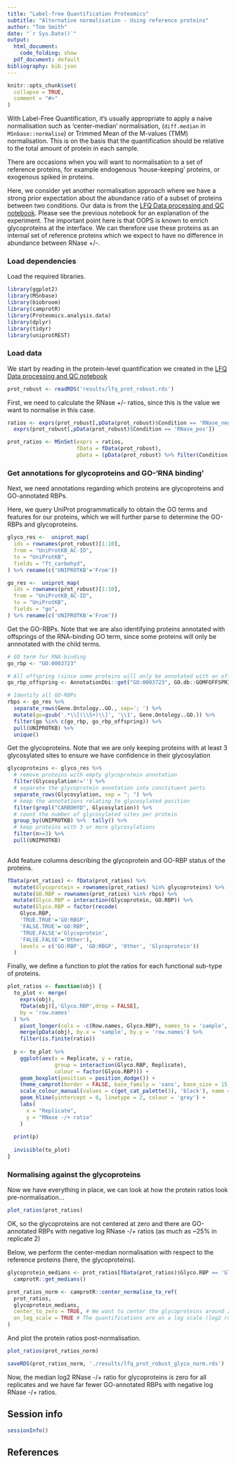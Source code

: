 ```yaml
---
title: "Label-free Quantification Proteomics"
subtitle: "Alternative normalisation - Using reference proteins"
author: "Tom Smith"
date: "`r Sys.Date()`"
output:
  html_document:
    code_folding: show
  pdf_document: default
bibliography: bib.json
---
```


```r
knitr::opts_chunk$set(
  collapse = TRUE,
  comment = "#>"
)
```

With Label-Free Quantification, it's usually appropriate to apply a naive normalisation such as 'center-median' normalisation, (`diff.median` in `MSnbase::normalise`) or Trimmed Mean of the M-values (TMM) normalisation. This is on the basis that the quantification should be relative to the total amount of protein in each sample.

There are occasions when you will want to normalisation to a set of reference proteins, for example endogenous 'house-keeping' proteins, or exogenous spiked in proteins.

Here, we consider yet another normalisation approach where we have a strong prior expectation about the abundance ratio of a subset of proteins between two conditions. Our data is from the [LFQ Data processing and QC notebook](https://mrctoxbioinformatics.github.io/Proteomics_data_analysis/Markdowns/LFQ.html). Please see the previous notebook for an explanation of the experiment. The important point here is that OOPS is known to enrich glycoproteins at the interface. We can therefore use these proteins as an internal set of reference proteins which we expect to have no difference in abundance between RNase +/-.

### Load dependencies

Load the required libraries.
```r

library(ggplot2)
library(MSnbase)
library(biobroom)
library(camprotR)
library(Proteomics.analysis.data)
library(dplyr)
library(tidyr)
library(uniprotREST)

```

### Load data

We start by reading in the protein-level quantification we created in the [LFQ Data processing and QC notebook](https://mrctoxbioinformatics.github.io/Proteomics_data_analysis/Markdowns/LFQ.html)
```r
prot_robust <- readRDS('results/lfq_prot_robust.rds')
```

First, we need to calculate the RNase +/- ratios, since this is the value we want to normalise in this case.
```r
ratios <- exprs(prot_robust[,pData(prot_robust)$Condition == 'RNase_neg']) - 
  exprs(prot_robust[,pData(prot_robust)$Condition == 'RNase_pos'])

prot_ratios <- MSnSet(exprs = ratios,
                      fData = fData(prot_robust),
                      pData = (pData(prot_robust) %>% filter(Condition == 'RNase_neg')))
```

### Get annotations for glycoproteins and GO-'RNA binding'

Next, we need annotations regarding which proteins are glycoproteins and GO-annotated RBPs. 

Here, we query UniProt programmatically to obtain the GO terms and features for our proteins, which we will further parse to determine the GO-RBPs and glycoproteins.

```r

glyco_res <-  uniprot_map(
  ids = rownames(prot_robust)[1:10],
  from = "UniProtKB_AC-ID",
  to = "UniProtKB",
  fields = "ft_carbohyd",
) %>% rename(c('UNIPROTKB'='From'))

go_res <-  uniprot_map(
  ids = rownames(prot_robust)[1:10],
  from = "UniProtKB_AC-ID",
  to = "UniProtKB",
  fields = "go",
) %>% rename(c('UNIPROTKB'='From'))

```

Get the GO-RBPs. Note that we are also identifying proteins annotated with offsprings of the RNA-binding GO term, since some proteins will only be annnotated with the child terms.
```r

# GO term for RNA-binding
go_rbp <- "GO:0003723"

# All offspring (since some proteins will only be annotated with an offspring term)
go_rbp_offspring <- AnnotationDbi::get("GO:0003723", GO.db::GOMFOFFSPRING)

# Identify all GO-RBPs
rbps <- go_res %>%
  separate_rows(Gene.Ontology..GO., sep='; ') %>%
  mutate(go=gsub('.*\\[(\\S+)\\]', '\\1', Gene.Ontology..GO.)) %>%
  filter(go %in% c(go_rbp, go_rbp_offspring)) %>% 
  pull(UNIPROTKB) %>%
  unique()
```

Get the glycoproteins. Note that we are only keeping proteins with at least 3 glycosylated sites to ensure we have confidence in their glycosylation
```r
glycoproteins <- glyco_res %>% 
  # remove proteins with empty glycoprotein annotation
  filter(Glycosylation!='') %>%
  # separate the glycoprotein annotation into constituent parts
  separate_rows(Glycosylation, sep = "; ") %>%
  # keep the annotations relating to glycosylated position
  filter(grepl("CARBOHYD", Glycosylation)) %>%
  # count the number of glycosylated sites per protein
  group_by(UNIPROTKB) %>%  tally() %>%
  # keep proteins with 3 or more glycosylations
  filter(n>=3) %>%
  pull(UNIPROTKB)
  
```

Add feature columns describing the glycoprotein and GO-RBP status of the proteins.

```r
fData(prot_ratios) <- fData(prot_ratios) %>%
  mutate(Glycoprotein = rownames(prot_ratios) %in% glycoproteins) %>%
  mutate(GO.RBP = rownames(prot_ratios) %in% rbps) %>%
  mutate(Glyco.RBP = interaction(Glycoprotein, GO.RBP)) %>%
  mutate(Glyco.RBP = factor(recode(
    Glyco.RBP,
    'TRUE.TRUE'='GO:RBGP',
    'FALSE.TRUE'='GO:RBP',
    'TRUE.FALSE'='Glycoprotein',
    'FALSE.FALSE'='Other'),
    levels = c('GO:RBP', 'GO:RBGP', 'Other', 'Glycoprotein'))
  )

```

Finally, we define a function to plot the ratios for each functional sub-type of proteins.

```r
plot_ratios <- function(obj) {
  to_plot <- merge(
    exprs(obj),
    fData(obj)[,'Glyco.RBP',drop = FALSE],
    by = 'row.names'
  ) %>%
    pivot_longer(cols = -c(Row.names, Glyco.RBP), names_to = 'sample', values_to = 'ratio') %>%
    merge(pData(obj), by.x = 'sample', by.y = 'row.names') %>%
    filter(is.finite(ratio))
  
  p <- to_plot %>% 
    ggplot(aes(x = Replicate, y = ratio, 
               group = interaction(Glyco.RBP, Replicate), 
               colour = factor(Glyco.RBP))) +
    geom_boxplot(position = position_dodge()) +
    theme_camprot(border = FALSE, base_family = 'sans', base_size = 15) +
    scale_colour_manual(values = c(get_cat_palette(3), 'black'), name = '') +
    geom_hline(yintercept = 0, linetype = 2, colour = 'grey') +
    labs(
      x = "Replicate",
      y = "RNase -/+ ratio"
    )
  
  print(p)
  
  invisible(to_plot)
}

```

### Normalising against the glycoproteins

Now we have everything in place, we can look at how the protein ratios look pre-normalisation...

```r
plot_ratios(prot_ratios)
```

OK, so the glycoproteins are not centered at zero and there are GO-annotated RBPs with negative log RNase -/+ ratios (as much as ~25% in replicate 2)

Below, we perform the center-median normalisation with respect to the reference proteins (here, the glycoproteins). 

```r
glycoprotein_medians <- prot_ratios[fData(prot_ratios)$Glyco.RBP == 'Glycoprotein',] %>% 
  camprotR::get_medians()

prot_ratios_norm <- camprotR::center_normalise_to_ref(
  prot_ratios,
  glycoprotein_medians,
  center_to_zero = TRUE, # We want to center the glycoproteins around zero
  on_log_scale = TRUE # The quantifications are on a log scale (log2 ratios)
)
```

And plot the protein ratios post-normalisation.

```r
plot_ratios(prot_ratios_norm)

```

```r
saveRDS(prot_ratios_norm, './results/lfq_prot_robust_glyco_norm.rds')
```


Now, the median log2 RNase -/+ ratio for glycoproteins is zero for all replicates and we have far fewer GO-annotated RBPs with negative log RNase -/+ ratios.

## Session info {.unnumbered}

```r
sessionInfo()
```

## References {.unnumbered}

